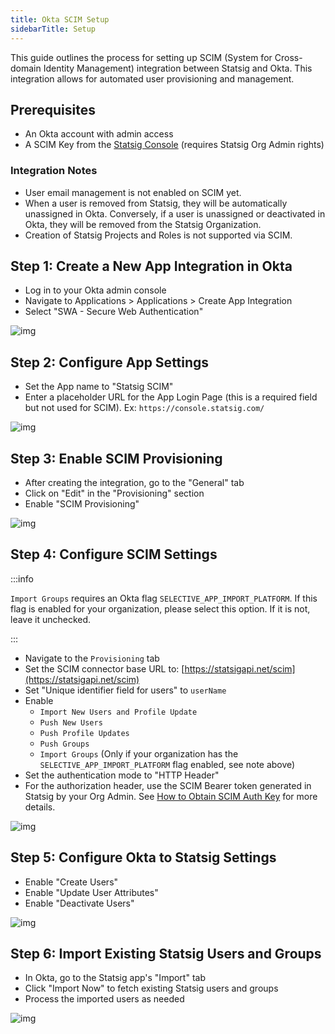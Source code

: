 ```yaml
---
title: Okta SCIM Setup
sidebarTitle: Setup
---
```

This guide outlines the process for setting up SCIM (System for Cross-domain Identity
Management) integration between Statsig and Okta. This integration allows for automated
user provisioning and management.

## Prerequisites

- An Okta account with admin access
- A SCIM Key from the [Statsig Console](/access-management/scim/overview#how-to-obtain-scim-auth-key) (requires Statsig Org Admin rights)

<Note>

### Integration Notes

- User email management is not enabled on SCIM yet.
- When a user is removed from Statsig, they will be automatically unassigned in Okta. Conversely, if a user is unassigned or deactivated in Okta, they will be removed from the Statsig Organization.
- Creation of Statsig Projects and Roles is not supported via SCIM.
</Note>

## Step 1: Create a New App Integration in Okta

- Log in to your Okta admin console
- Navigate to Applications > Applications > Create App Integration
- Select "SWA - Secure Web Authentication"

<Frame>
  <img src="/images/okta_scim_steps/step1-create-new-custom-integration.png" alt="img" />
</Frame>

## Step 2: Configure App Settings

- Set the App name to "Statsig SCIM"
- Enter a placeholder URL for the App Login Page (this is a required field but not used for SCIM). Ex: `https://console.statsig.com/`

<Frame>
  <img src="/images/okta_scim_steps/step2-configure-app-settings.png" alt="img" />
</Frame>

## Step 3: Enable SCIM Provisioning

- After creating the integration, go to the "General" tab
- Click on "Edit" in the "Provisioning" section
- Enable "SCIM Provisioning"

<Frame>
  <img src="/images/okta_scim_steps/step3-enable-scim.png" alt="img" />
</Frame>

## Step 4: Configure SCIM Settings

:::info

`Import Groups` requires an Okta flag `SELECTIVE_APP_IMPORT_PLATFORM`. If this flag is enabled for your organization, please select this option. If it is not, leave it unchecked.

:::

- Navigate to the `Provisioning` tab
- Set the SCIM connector base URL to: [https://statsigapi.net/scim](https://statsigapi.net/scim)
- Set "Unique identifier field for users" to `userName`
- Enable
  - `Import New Users and Profile Update`
  - `Push New Users`
  - `Push Profile Updates`
  - `Push Groups`
  - `Import Groups` (Only if your organization has the `SELECTIVE_APP_IMPORT_PLATFORM` flag enabled, see note above)
- Set the authentication mode to "HTTP Header"
- For the authorization header, use the SCIM Bearer token generated in Statsig by your Org Admin. See [How to Obtain SCIM Auth Key](/access-management/scim/overview#how-to-obtain-scim-auth-key) for more details.

<Frame>
  <img src="/images/okta_scim_steps/step4.png" alt="img" />
</Frame>

## Step 5: Configure Okta to Statsig Settings

- Enable "Create Users"
- Enable "Update User Attributes"
- Enable "Deactivate Users"

<Frame>
  <img src="/images/okta_scim_steps/step5-configure-okta-to-statsig-settings.png" alt="img" />
</Frame>

## Step 6: Import Existing Statsig Users and Groups

- In Okta, go to the Statsig app's "Import" tab
- Click "Import Now" to fetch existing Statsig users and groups
- Process the imported users as needed

<Frame>
  <img src="/images/okta_scim_steps/step6-import-existing-users.png" alt="img" />
</Frame>